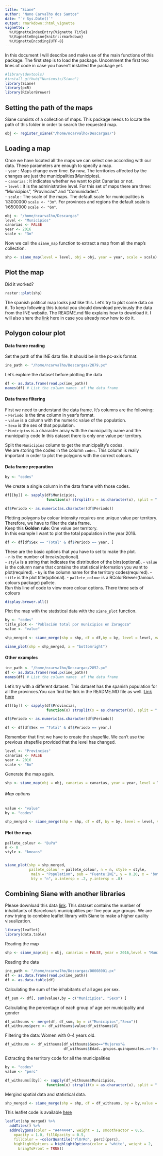 ```yaml
---
title: "Siane"
author: "Nuno Carvalho dos Santos"
date: "`r Sys.Date()`"
output: rmarkdown::html_vignette
vignette: >
  %\VignetteIndexEntry{Vignette Title}
  %\VignetteEngine{knitr::rmarkdown}
  %\VignetteEncoding{UTF-8}
---
```


In this document I will describe and make use of the main functions of this package. The first step is to load the package. Uncomment the first two lines of code in case you haven't installed the package yet.


```r
#library(devtools)
#install_github("Nuniemsis/Siane")
library(Siane)
library(pxR)
library(RColorBrewer)

```

## Setting the path of the maps

Siane consists of a collection of maps. This package needs to locate the path of this folder in order to search the requested map.

```r
obj <- register_siane("/home/ncarvalho/Descargas/")
```

## Loading a map

Once we have located all the maps we can select one according with our data.
These parameters are enough to specify a map.  
  - `year` : Maps change over time. By now, The territories affected by the changes are just the municipalities(Municipios).  
  - `canarias` : It indicates whether we want to plot Canarias or not.  
  - `level` : It is the administrative level. For this set of maps there are three: "Municipios", "Provincias" and "Comunidades".  
  - `scale` : The scale of the maps. The default scale for municipalities is 1:3000000 `scale <- "3m" `. For provinces and regions the default scale is 1:6500000 `scale <- "6m"`.

```r
obj <- "/home/ncarvalho/Descargas"
level <- "Municipios"
canarias <- FALSE
year <- 2016
scale <- "3m"
```

Now we call the `siane_map` function to extract a map from all the map's collection.

```r
shp <- siane_map(level = level, obj = obj, year = year, scale = scale) # Reading the map from the maps collection
```

## Plot the map

Did it worked?

```r
raster::plot(shp)
```

The spanish political map looks just like this.  Let's try to plot some data on it. To keep following this tutorial you should download previously the data from the INE website. The README.md file explains how to download it. I will also share the [link](http://www.ine.es/jaxiT3/Tabla.htm?t=2879) here in case you already now how to do it.

## Polygon colour plot


#### Data frame reading 

Set the path of the INE data file. It should be in the pc-axis format.
```r
ine_path <- "/home/ncarvalho/Descargas/2879.px"
```

Let's explore the dataset before plotting the data
```r
df <- as.data.frame(read.px(ine_path))
names(df) # List the column names  of the data frame
```

#### Data frame filtering 

First we need to understand the data frame. It's columns are the following:  
- `Periodo` is the time column in year's format.  
- `value` is a column with the numeric value of the population.  
- `Sexo` is the sex of that population.  
- `Municipios` is a character array with the municipality name and the municipality code
In this dataset there is only one value per territory.

Split the `Municipios` column to get the municipality's codes.  
We are storing the codes in the column `codes`. This column is really important in order to plot the polygons with the correct colours. 


#### Data frame preparation 

```r
by <- "codes"
```

We create a single column in the data frame with those codes.
```r
df[[by]] <- sapply(df$Municipios,
                   function(x) strsplit(x = as.character(x), split = " ")[[1]][1])
```

```r
df$Periodo <- as.numeric(as.character(df$Periodo))
```

Plotting polygons by colour intensity requires one unique value per territory.
Therefore, we have to filter the data frame.  
Keep this __Golden rule__: One value per territory.  
In this example I want to plot the total population in the year 2016.   
```r
df <- df[df$Sex == "Total" & df$Periodo == year, ]
```

These are the basic options that you have to set to make the plot.  
- `n` is the number of breaks(optional).  
- `style` is a string that indicates the distribution of the bins(optional).
- `value` is the column name that contains the statistical information you want to plot(required).
- `by` is the column name for the territory codes(required).
- `title` is the plot title(optional).
- `pallete_colour` is a RColorBrewer(famous colours package) pallete.  
Run this line of code to view more colour options. There three sets of colours  
```r
display.brewer.all()
```
Plot the map with the statistical data with the `siane_plot` function.

```r
by <- "codes"
title_plot <- "Población total por municipios en Zaragoza"
value <- "value"

shp_merged <- siane_merge(shp = shp, df = df,by = by, level = level, value = value)

```


```r
siane_plot(shp = shp_merged, x = "bottomright")
```

#### Other examples

```r
ine_path <- "/home/ncarvalho/Descargas/2852.px"
df <- as.data.frame(read.px(ine_path))
names(df) # List the column names  of the data frame
```

Let's try with a different dataset. This dataset has the spanish population for all the provinces.You can find the link in the README.MD file as well. [Link here](http://www.ine.es/jaxiT3/Tabla.htm?t=2852&L=0)
```r
df[[by]] <- sapply(df$Provincias,
                   function(x) strsplit(x = as.character(x), split = " ")[[1]][1])
```

```r
df$Periodo <- as.numeric(as.character(df$Periodo))
```

```r
df <- df[df$Sex == "Total" & df$Periodo == year,]
```

Remember that first we have to create the shapefile. We can't use the previous shapefile provided that the level has changed.

```r
level <- "Provincias"
canarias <- FALSE
year <- 2016
scale <- "6m"
```

Generate the map again.  

```r
shp <- siane_map(obj = obj, canarias = canarias, year = year, level = level, scale = scale)
```
###### Map options


```r
value <- "value"
by <- "codes"
```


```r
shp_merged <- siane_merge(shp = shp, df = df, by = by, level = level, value = value)
```


#### Plot the map.

```r
pallete_colour <- "BuPu"
n <- 8
style <- "kmeans"


siane_plot(shp = shp_merged, 
           pallete_colour = pallete_colour, n = n, style = style,
            main = "Population", sub = "Fuente:INE", y = 0.20, x = 'bottomright',
            bty = "n", x.intersp = .2, y.intersp = .8)


```


## Combining Siane with another libraries

Please download this data [link](http://www.ine.es/jaxi/Tabla.htm?path=/t20/e245/p05/a2002/l0/&file=00008001.px&L=0). This dataset contains the number of inhabitants of Barcelona's municipalities per five year age groups.
We are now trying to combine leaflet library with Siane to make a higher quality visualization. 

```r
library(leaflet)
library(data.table)
```

Reading the map
```r
shp <- siane_map(obj = obj, canarias = FALSE, year = 2016,level = "Municipios" ,scale = "3m")
```

Reading the data
```r
ine_path <- "/home/ncarvalho/Descargas/00008001.px"
df <- as.data.frame(read.px(ine_path))
df <- as.data.table(df)
```

Calculating the sum of the inhabitants of all ages per sex.
```r
df_sum <- df[, sum(value),by = c("Municipios", "Sexo") ]
```

Calculating the percentage of each group of age per municipality and gender
```r
df_withsums <- merge(df, df_sum, by = c("Municipios","Sexo"))
df_withsums$perc <- df_withsums$value/df_withsums$V1
```

Filtering the data: Women with 0-4 years old.

```r

df_withsums <- df_withsums[df_withsums$Sexo=="Mujeres"&
                           df_withsums$Edad..grupos.quinquenales.=="0-4"]
```


Extracting the territory code for all the municipalities
```r
by <- "codes"
value <- "perc"

df_withsums[[by]] <- sapply(df_withsums$Municipios,
                   function(x) strsplit(x = as.character(x), split = " ")[[1]][1])

```


Mergind spatial data and statistical data.

```r
shp_merged <- siane_merge(shp = shp, df = df_withsums, by = by,value = value, level = "Municipios")
```

This leaflet code is available [here](https://rstudio.github.io/leaflet/shapes.html)

```r

leaflet(shp_merged) %>% 
  addTiles() %>%
  addPolygons(color = "#444444", weight = 1, smoothFactor = 0.5,
    opacity = 1.0, fillOpacity = 0.5,
    fillColor = ~colorQuantile("YlOrRd", perc)(perc),
    highlightOptions = highlightOptions(color = "white", weight = 2,
      bringToFront = TRUE))




```





